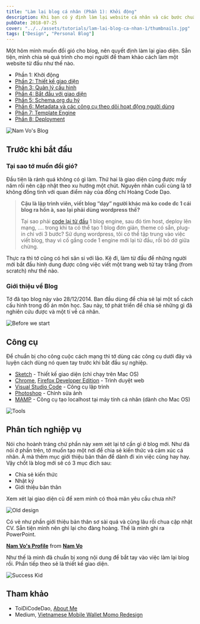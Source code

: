 ```yaml
---
title: "Làm lại blog cá nhân (Phần 1): Khởi động"
description: Khi bạn có ý định làm lại website cá nhân và các bước chuẩn bị.
pubDate: 2018-07-25
cover: "../../assets/tutorials/lam-lai-blog-ca-nhan-1/thumbnails.jpg"
tags: ["Design", "Personal Blog"]
---
```


Một hôm mình muốn đổi gió cho blog, nên quyết định làm lại giao diện. Sẵn tiện, mình chia sẻ quá trình cho mọi người để tham khảo cách làm một website từ đầu như thế nào.

- Phần 1: Khởi động
- [Phần 2: Thiết kế giao diện](https://vhnam.github.io/tutorials/lam-lai-blog-ca-nhan-2/)
- [Phần 3: Quản lý cấu hình](https://vhnam.github.io/tutorials/lam-lai-blog-ca-nhan-3/)
- [Phần 4: Bắt đầu với giao diện](https://vhnam.github.io/tutorials/lam-lai-blog-ca-nhan-4/)
- [Phần 5: Schema.org du hý](https://vhnam.github.io/tutorials/lam-lai-blog-ca-nhan-5/)
- [Phần 6: Metadata và các công cụ theo dõi hoạt động người dùng](https://vhnam.github.io/tutorials/lam-lai-blog-ca-nhan-6/)
- [Phần 7: Template Engine](https://vhnam.github.io/tutorials/lam-lai-blog-ca-nhan-7/)
- [Phần 8: Deployment](https://vhnam.github.io/tutorials/lam-lai-blog-ca-nhan-8/)

![Nam Vo's Blog](../../assets/tutorials/lam-lai-blog-ca-nhan-1/thumbnails.jpg)

## Trước khi bắt đầu

### Tại sao tớ muốn đổi gió?

Đầu tiên là rảnh quá không có gì làm. Thứ hai là giao diện cũng được mấy năm rồi nên cập nhật theo xu hướng một chút. Nguyên nhân cuối cùng là tớ không đồng tình với quan điểm này của đồng chí Hoàng Code Dạo.

> **Cậu là lập trình viên, viết blog “dạy” người khác mà ko code đc 1 cái blog ra hồn à, sao lại phải dùng wordpress thế?**
>
> Tại sao phải [code lại từ đầu](https://toidicodedao.com/2016/01/20/su-that-dang-long-doi-khi-cam-dau-ngoi-code-la-cach-ngu-nhat-de-giai-quyet-van-de/) 1 blog engine, sau đó tìm host, deploy lên mạng, …. trong khi ta có thể tạo 1 blog đơn giản, theme có sẵn, plug-in chỉ với 3 bước? Sử dụng wordpress, tôi có thể tập trung vào việc viết blog, thay vì cố gắng code 1 engine mới lại từ đầu, rồi bỏ dở giữa chừng.

Thực ra thì tớ cũng có hơi sân si với lão. Kệ đi, làm từ đầu để những người mới bắt đầu hình dung được công việc viết một trang web từ tay trắng (from scratch) như thế nào.

### Giới thiệu về Blog

Tớ đã tạo blog này vào 28/12/2014. Ban đầu dùng để chia sẻ lại một số cách cấu hình trong đồ án môn học. Sau này, tớ phát triển để chia sẻ những gì đã nghiên cứu được và một tí về cá nhân.

![Before we start](../../assets/tutorials/lam-lai-blog-ca-nhan-1/web-designer-vs-web-developer.jpg)

## Công cụ

Để chuẩn bị cho công cuộc cách mạng thì tớ dùng các công cụ dưới đây và luyện cách dùng nó quen tay trước khi bắt đầu sự nghiệp.

- [Sketch](https://www.sketchapp.com/) - Thiết kế giao diện (chỉ chạy trên Mac OS)
- [Chrome](https://www.google.com/chrome/), [Firefox Developer Edition](https://www.mozilla.org/en-US/firefox/developer/) - Trình duyệt web
- [Visual Studio Code](https://code.visualstudio.com/) - Công cụ lập trình
- [Photoshop](https://www.photoshop.com/) - Chỉnh sửa ảnh
- [MAMP](https://www.mamp.info/en/) - Công cụ tạo localhost tại máy tính cá nhân (dành cho Mac OS)

![Tools](../../assets/tutorials/lam-lai-blog-ca-nhan-1/keyboard-weapon.png)

## Phân tích nghiệp vụ

Nói cho hoành tráng chứ phần này xem xét lại tớ cần gì ở blog mới. Như đã nói ở phần trên, tớ muốn tạo một nơi để chia sẻ kiến thức và cảm xúc cá nhân. À mà thêm mục giới thiệu bản thân để dành đi xin việc cũng hay hay. Vậy chốt là blog mới sẽ có 3 mục đích sau:

- Chia sẻ kiến thức
- Nhật ký
- Giới thiệu bản thân

Xem xét lại giao diện cũ để xem mình có thoả mãn yêu cầu chưa nhỉ?

![Old design](../../assets/tutorials/lam-lai-blog-ca-nhan-1/old-design.jpg)

Có vẻ như phần giới thiệu bản thân sơ sài quá và cũng lâu rồi chua cập nhật CV. Sẵn tiện mình nên ghi lại cho đàng hoàng. Thế là mình ghi ra PowerPoint.

**[Nam Vo's Profile](//www.slideshare.net/secret/9340x7vCb4B2F8 "Nam Vo's Profile")** from **[Nam Vo](https://www.slideshare.net/NamVoHoai1)**

Như thế là mình đã chuẩn bị xong nội dung để bắt tay vào việc làm lại blog rồi. Phần tiếp theo sẽ là thiết kế giao diện.

![Success Kid](../../assets/tutorials/lam-lai-blog-ca-nhan-1/success-kid.jpg)

## Tham khảo

- ToiDiCodeDao, [About Me](https://toidicodedao.com/about/)
- Medium, [Vietnamese Mobile Wallet Momo Redesign](https://medium.com/eggcademy/vietnamese-mobile-wallet-momo-redesign-b2e2be8cfded)
